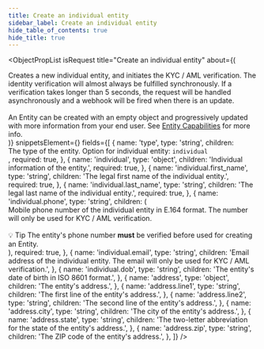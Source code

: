 ```yaml
---
title: Create an individual entity
sidebar_label: Create an individual entity
hide_table_of_contents: true
hide_title: true
---
```



<ObjectPropList
  isRequest
  title="Create an individual entity"
  about={(
    <div>
      Creates a new individual entity, and initiates the KYC / AML
      verification. The identity verification will almost always be fulfilled synchronously.
      If a verification takes longer than 5 seconds, the request will be handled asynchronously
      and a webhook will be fired when there is an update.
      <br/><br/>
      An Entity can be created with an empty object and progressively updated with more information
      from your end user. See <a href="/api/core/entities/object#entity-capabilities">Entity Capabilities</a> for
      more info.
    </div>
  )}
  snippetsElement={<EntitiesCreateIndividual />}
  fields={[
    {
      name: 'type',
      type: 'string',
      children: <div>The type of the entity. Option for individual entity: <code>individual</code></div>,
      required: true,
    },
    {
      name: 'individual',
      type: 'object',
      children: 'Individual information of the entity.',
      required: true,
    },
    {
      name: 'individual.first_name',
      type: 'string',
      children: 'The legal first name of the individual entity.',
      required: true,
    },
    {
      name: 'individual.last_name',
      type: 'string',
      children: 'The legal last name of the individual entity.',
      required: true,
    },
    {
      name: 'individual.phone',
      type: 'string',
      children: (
        <div>
          Mobile phone number of the individual entity in E.164 format. The number will only be used for KYC / AML verification.
          <br/><br/>
          <span className="pill-info">💡 Tip</span> The entity's
          phone number <strong>must</strong> be verified before used for creating an Entity.
        </div>
      ),
      required: true,
    },
    {
      name: 'individual.email',
      type: 'string',
      children: 'Email address of the individual entity. The email will only be used for KYC / AML verification.',
    },
    {
      name: 'individual.dob',
      type: 'string',
      children: 'The entity\'s date of birth in ISO 8601 format.',
    },
    {
      name: 'address',
      type: 'object',
      children: 'The entity\'s address.',
    },
    {
      name: 'address.line1',
      type: 'string',
      children: 'The first line of the entity\'s address.',
    },
    {
      name: 'address.line2',
      type: 'string',
      children: 'The second line of the entity\'s address.',
    },
    {
      name: 'address.city',
      type: 'string',
      children: 'The city of the entity\'s address.',
    },
    {
      name: 'address.state',
      type: 'string',
      children: 'The two-letter abbreviation for the state of the entity\'s address.',
    },
    {
      name: 'address.zip',
      type: 'string',
      children: 'The ZIP code of the entity\'s address.',
    },
  ]}
/>
